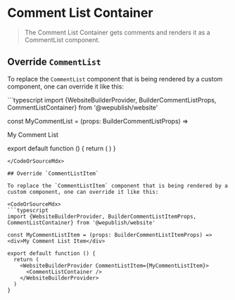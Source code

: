 
<Meta of={stories} />

# Comment List Container

> The Comment List Container gets comments and renders it as a <LinkTo kind="Components/Comment List" story="Default">CommentList component</LinkTo>.

## Override `CommentList`

To replace the `CommentList` component that is being rendered by a custom component, one can override it like this:

<CodeOrSourceMdx>
```typescript
import {WebsiteBuilderProvider, BuilderCommentListProps, CommentListContainer} from '@wepublish/website'

const MyCommentList = (props: BuilderCommentListProps) => <div>My Comment List</div>

export default function () {
  return (
    <WebsiteBuilderProvider CommentList={MyCommentList}>
      <CommentListContainer />
    </WebsiteBuilderProvider>
  )
}
```
</CodeOrSourceMdx>

## Override `CommentListItem`

To replace the `CommentListItem` component that is being rendered by a custom component, one can override it like this:

<CodeOrSourceMdx>
```typescript
import {WebsiteBuilderProvider, BuilderCommentListItemProps, CommentListContainer} from '@wepublish/website'

const MyCommentListItem = (props: BuilderCommentListItemProps) => <div>My Comment List Item</div>

export default function () {
  return (
    <WebsiteBuilderProvider CommentListItem={MyCommentListItem}>
      <CommentListContainer />
    </WebsiteBuilderProvider>
  )
}
```
</CodeOrSourceMdx>

<Canvas>
  <Story of={stories.Default} />
</Canvas>
